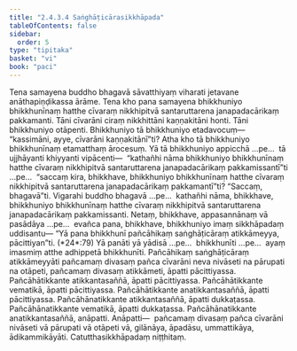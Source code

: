 ```yaml
---
title: "2.4.3.4 Saṅghāṭicārasikkhāpada"
tableOfContents: false
sidebar:
  order: 5
type: "tipitaka"
basket: "vi"
book: "paci"
---
```



<DynamicBreadcrumb />

<Division number="897" book="paci">

<Paragraph number="2815" book="paci">
Tena samayena buddho bhagavā sāvatthiyaṃ viharati jetavane anāthapiṇḍikassa ārāme. Tena kho pana samayena bhikkhuniyo bhikkhunīnaṃ hatthe cīvaraṃ nikkhipitvā santaruttarena janapadacārikaṃ pakkamanti. Tāni cīvarāni ciraṃ nikkhittāni kaṇṇakitāni honti. Tāni bhikkhuniyo otāpenti. Bhikkhuniyo tā bhikkhuniyo etadavocuṃ—  “kassimāni, ayye, cīvarāni kaṇṇakitānī”ti?
</Paragraph>

<Paragraph number="2816" book="paci">
Atha kho tā bhikkhuniyo bhikkhunīnaṃ etamatthaṃ ārocesuṃ. Yā tā bhikkhuniyo appicchā …pe…  tā ujjhāyanti khiyyanti vipācenti—  “kathañhi nāma bhikkhuniyo bhikkhunīnaṃ hatthe cīvaraṃ nikkhipitvā santaruttarena janapadacārikaṃ pakkamissantī”ti …pe…  “saccaṃ kira, bhikkhave, bhikkhuniyo bhikkhunīnaṃ hatthe cīvaraṃ nikkhipitvā santaruttarena janapadacārikaṃ pakkamantī”ti? “Saccaṃ, bhagavā”ti. Vigarahi buddho bhagavā …pe…  kathañhi nāma, bhikkhave, bhikkhuniyo bhikkhunīnaṃ hatthe cīvaraṃ nikkhipitvā santaruttarena janapadacārikaṃ pakkamissanti. Netaṃ, bhikkhave, appasannānaṃ vā pasādāya …pe…  evañca pana, bhikkhave, bhikkhuniyo imaṃ sikkhāpadaṃ uddisantu—
</Paragraph>

</Division>
<Division number="898" book="paci">

<Paragraph number="2817" book="paci">
<Emphasis>“Yā pana bhikkhunī pañcāhikaṃ saṅghāṭicāraṃ atikkāmeyya, pācittiyan”</Emphasis>ti. (*24*:<Emphasis>79</Emphasis>)
</Paragraph>

</Division>
<Division number="899" book="paci">

<Paragraph number="2818" book="paci">
<Emphasis>Yā panā</Emphasis>ti yā yādisā …pe…  <Emphasis>bhikkhunī</Emphasis>ti …pe…  ayaṃ imasmiṃ atthe adhippetā bhikkhunīti.
</Paragraph>

<Paragraph number="2819" book="paci">
<Emphasis>Pañcāhikaṃ saṅghāṭicāraṃ atikkāmeyyā</Emphasis>ti pañcamaṃ divasaṃ pañca cīvarāni neva nivāseti na pārupati na otāpeti, pañcamaṃ divasaṃ atikkāmeti, āpatti pācittiyassa.
</Paragraph>

</Division>
<Division number="900" book="paci">

<Paragraph number="2820" book="paci">
Pañcāhātikkante atikkantasaññā, āpatti pācittiyassa. Pañcāhātikkante vematikā, āpatti pācittiyassa. Pañcāhātikkante anatikkantasaññā, āpatti pācittiyassa.
</Paragraph>

<Paragraph number="2821" book="paci">
Pañcāhānatikkante atikkantasaññā, āpatti dukkaṭassa. Pañcāhānatikkante vematikā, āpatti dukkaṭassa. Pañcāhānatikkante anatikkantasaññā, anāpatti.
</Paragraph>

</Division>
<Division number="901" book="paci">

<Paragraph number="2822" book="paci">
Anāpatti—  pañcamaṃ divasaṃ pañca cīvarāni nivāseti vā pārupati vā otāpeti vā, gilānāya, āpadāsu, ummattikāya, ādikammikāyāti.

</Paragraph>
</Division>

<Paragraph number="2823" type="center" book="paci">
Catutthasikkhāpadaṃ niṭṭhitaṃ.
</Paragraph>